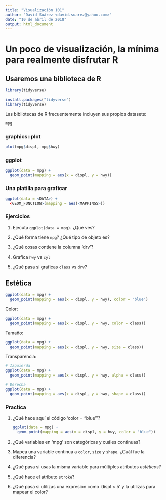 ```yaml
---
title: "Visualización 101"
author: "David Suárez <david.suarez@yahoo.com>"
date: "10 de abril de 2018"
output: html_document
---
```


# Un poco de visualización, la mínima para realmente disfrutar R

## Usaremos una biblioteca de R

```r
library(tidyverse)
```


```r
install.packages("tidyverse")
library(tidyverse)
```

Las bibliotecas de R frecuentemente incluyen sus propios datasets:

```r
mpg
```

### graphics::plot


```r
plot(mpg$displ, mpg$hwy)
```

### ggplot


```r
ggplot(data = mpg) + 
  geom_point(mapping = aes(x = displ, y = hwy))
```


### Una platilla para graficar

```r
ggplot(data = <DATA>) + 
  <GEOM_FUNCTION>(mapping = aes(<MAPPINGS>))
```

### Ejercicios

1.  Ejecuta `ggplot(data = mpg)`. ¿Qué ves?

1.  ¿Qué forma tiene `mpg`? ¿Qué tipo de objeto es?

1.  ¿Qué cosas contiene la columna 'drv'?
     
1.  Grafica `hwy` vs `cyl`

1.  ¿Qué pasa si graficas `class` vs `drv`?

## Estética

```r
ggplot(data = mpg) + 
  geom_point(mapping = aes(x = displ, y = hwy), color = "blue")
```

Color:

```r
ggplot(data = mpg) + 
  geom_point(mapping = aes(x = displ, y = hwy, color = class))
```

Tamaño:

```r
ggplot(data = mpg) + 
  geom_point(mapping = aes(x = displ, y = hwy, size = class))
```

Transparencia:

```r
# Izquierda
ggplot(data = mpg) + 
  geom_point(mapping = aes(x = displ, y = hwy, alpha = class))

# Derecha
ggplot(data = mpg) + 
  geom_point(mapping = aes(x = displ, y = hwy, shape = class))
```

### Practica

1.  ¿Qué hace aquí el código 'color = "blue"'?

    ```r
    ggplot(data = mpg) + 
      geom_point(mapping = aes(x = displ, y = hwy, color = "blue"))
    ```
    
1.  ¿Qué variables en 'mpg' son categóricas y cuáles continuas?

1.  Mapea una variable continua a `color`, `size` y `shape`. ¿Cuál fue la diferencia? 
    
1.  ¿Qué pasa si usas la misma variable para múltiples atributos *estéticos*? 

1.  ¿Qué hace el atributo `stroke`?
    
1.  ¿Qué pasa si utilizas una expresión como 'displ < 5' y la utilizas para mapear el color?